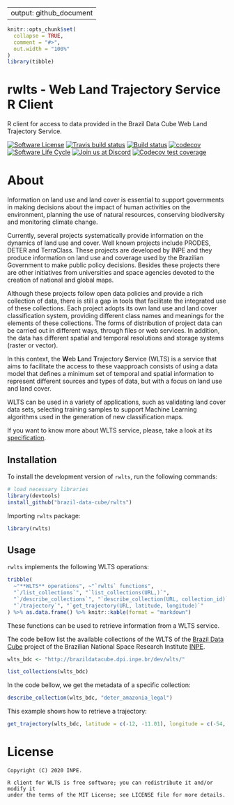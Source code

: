 
---
output: github_document
---

<!-- README.md is generated from README.Rmd. Please edit that file -->


```r
knitr::opts_chunk$set(
  collapse = TRUE,
  comment = "#>",
  out.width = "100%"
)
library(tibble)
```

# rwlts - Web Land Trajectory Service R Client

R client for access to data provided in the Brazil Data Cube Web Land Trajectory Service.

<!-- badges: start -->

[![Software
License](https://img.shields.io/badge/license-MIT-green)](https://github.com/brazil-data-cube/rstac/blob/master/LICENSE)
[![Travis build status](https://travis-ci.com/OldLipe/rwlts.svg?branch=master)](https://travis-ci.com/OldLipe/rwlts)
[![Build status](https://ci.appveyor.com/api/projects/status/qp5ohssj328vynh0?svg=true)](https://ci.appveyor.com/project/OldLipe/rwlts)
[![codecov](https://codecov.io/gh/OldLipe/rwlts/branch/master/graph/badge.svg)](https://codecov.io/gh/OldLipe/rwlts)
[![Software Life
Cycle](https://img.shields.io/badge/lifecycle-experimental-orange.svg)](https://www.tidyverse.org/lifecycle/#experimental)
[![Join us at
Discord](https://img.shields.io/discord/689541907621085198?logo=discord&logoColor=ffffff&color=7389D8)](https://discord.com/channels/689541907621085198#)
[![Codecov test coverage](https://codecov.io/gh/OldLipe/rwlts/branch/master/graph/badge.svg)](https://codecov.io/gh/OldLipe/rwlts?branch=master)
<!-- badges: end -->

About
=====

Information on land use and land cover is essential to support governments in making decisions about the impact of human activities on the environment, planning the use of natural resources, conserving biodiversity and monitoring climate change.

Currently, several projects systematically provide information on the dynamics of land use and cover. Well known projects include PRODES, DETER and TerraClass.
These projects are developed by INPE and they produce information on land use and coverage used by the Brazilian Government to make public policy decisions.
Besides these projects there are other initiatives from universities and space agencies devoted to the creation of national and global maps.

Although these projects follow open data policies and provide a rich collection of data, there is still a gap in tools that facilitate the integrated use of these collections. Each project adopts its own land use and land cover classification system, providing different class names and meanings for the elements of these collections. The forms of distribution of project data can be carried out in different ways, through files or web services. In addition, the data has different spatial and temporal resolutions and storage systems (raster or vector).

In this context, the **W**eb **L**and **T**rajectory **S**ervice (WLTS) is a service that aims to facilitate the access to these vaapproach consists of using a data model that defines a minimum set of temporal and spatial information to represent different sources and types of data, but with a focus on land use and land cover.

WLTS can be used in a variety of applications, such as validating land cover data sets, selecting training samples to support Machine Learning algorithms used in the generation of new classification maps.

If you want to know more about WLTS service, please, take a look at its [specification](https://github.com/brazil-data-cube/wlts-spec).


## Installation

To install the development version of `rwlts`, run the following commands:

``` R
# load necessary libraries
library(devtools)
install_github("brazil-data-cube/rwlts")
```

Importing `rwlts` package:

``` R
library(rwlts)
```

## Usage

`rwlts` implements the following WLTS operations:

```R
tribble(
  ~"**WLTS** operations", ~"`rwlts` functions",
  "`/list_collections`", "`list_collections(URL,)`",
  "`/describe_collections`", "`describe_collection(URL, collection_id)`",
  "`/trajectory`", "`get_trajectory(URL, latitude, longitude)`"
) %>% as.data.frame() %>% knitr::kable(format = "markdown")
```

These functions can be used to retrieve information from a WLTS service.

The code bellow list the available
collections of the WLTS of the [Brazil Data
Cube](http://brazildatacube.org/) project of the Brazilian National Space Research Institute [INPE](http://www.inpe.br/).

``` R
wlts_bdc <- "http://brazildatacube.dpi.inpe.br/dev/wlts/"

list_collections(wlts_bdc)
```


In the code bellow, we get the metadata of a specific collection:

``` R
describe_collection(wlts_bdc, "deter_amazonia_legal")
```

This example shows how to retrieve a trajectory:

``` R

get_trajectory(wlts_bdc, latitude = c(-12, -11.01), longitude = c(-54, -54), collections = "mapbiomas5_amazonia")

```

License
=======

    Copyright (C) 2020 INPE.

    R client for WLTS is free software; you can redistribute it and/or modify it
    under the terms of the MIT License; see LICENSE file for more details.
